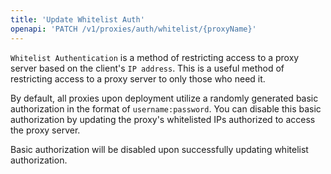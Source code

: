 ```yaml
---
title: 'Update Whitelist Auth'
openapi: 'PATCH /v1/proxies/auth/whitelist/{proxyName}'
---
```


`Whitelist Authentication` is a method of restricting access to a proxy server based on the client's `IP address`. This is a useful method of restricting access to a proxy server to only those who need it.

By default, all proxies upon deployment utilize a randomly generated basic authorization in the format of `username:password`. You can disable this basic authorization by updating the proxy's whitelisted IPs authorized to access the proxy server.

<Info>Basic authorization will be disabled upon successfully updating whitelist authorization.</Info>